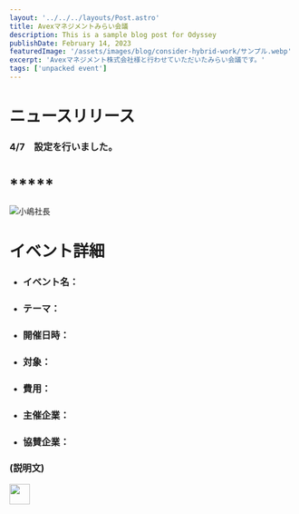 ```yaml
---
layout: '../../../layouts/Post.astro'
title: Avexマネジメントみらい会議
description: This is a sample blog post for Odyssey
publishDate: February 14, 2023
featuredImage: '/assets/images/blog/consider-hybrid-work/サンプル.webp'
excerpt: 'Avexマネジメント株式会社様と行わせていただいたみらい会議です。'
tags: ['unpacked event']
---
```


# ニュースリリース

### 4/7　設定を行いました。   

<h1>*****</h1>

![小嶋社長](https://user-images.githubusercontent.com/128379237/232032223-e8460fd9-392b-47f1-bb00-45d85e62142e.jpg)


# イベント詳細

- ### イベント名：
- ### テーマ：
- ### 開催日時：
- ### 対象：
- ### 費用：
- ### 主催企業：
- ### 協賛企業：  
  
### (説明文)

<p>
  <a href="https://docs.google.com/document/d/17KmXcmu-yOUpy7J5xsmRFP1y7Wq3GnRS38Y59lT_OLs/edit">
  <img src="https://developer.stackblitz.com/img/open_in_stackblitz.svg" height="36px" />
  </a>
</p>

